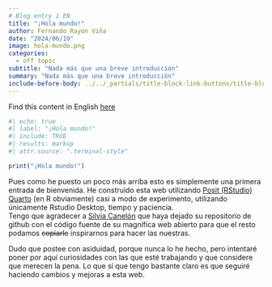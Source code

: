 ```yaml
---
# Blog entry 1 EN
title: "¡Hola mundo!"
author: Fernando Rayón Viña
date: "2024/06/19"
image: hola-mundo.png
categories:
  - off topic
subtitle: "Nada más que una breve introducción"
summary: "Nada más que una breve introducción"
include-before-body: ../../_partials/title-block-link-buttons/title-block.html
---
```

Find this content in English [here](/blog/2024-06-19-Hola_mundo/index_es.qmd)

```r
#| echo: true
#| label: "¡Hola mundo!"
#| include: TRUE
#| results: markup
#| attr.source: ".terminal-style"

print("¡Hola mundo!")
```

Pues como he puesto un poco más arriba esto es simplemente una primera entrada de bienvenida. He construido esta web utilizando [Posit (RStudio) Quarto](https://quarto.org/) (en R obviamente) casi a modo de experimento, utilizando únicamente Rstudio Desktop, tiempo y paciencia.  
Tengo que agradecer a [Silvia Canelón](https://silviacanelon.com/about/) que haya dejado su repositorio de github con el código fuente de su magnífica web abierto para que el resto podamos ~~copiarle~~ inspirarnos para hacer las nuestras.

Dudo que postee con asiduidad, porque nunca lo he hecho, pero intentaré poner por aquí curiosidades con las que esté trabajando y que considere que merecen la pena. Lo que sí que tengo bastante claro es que seguiré haciendo cambios y mejoras a esta web.